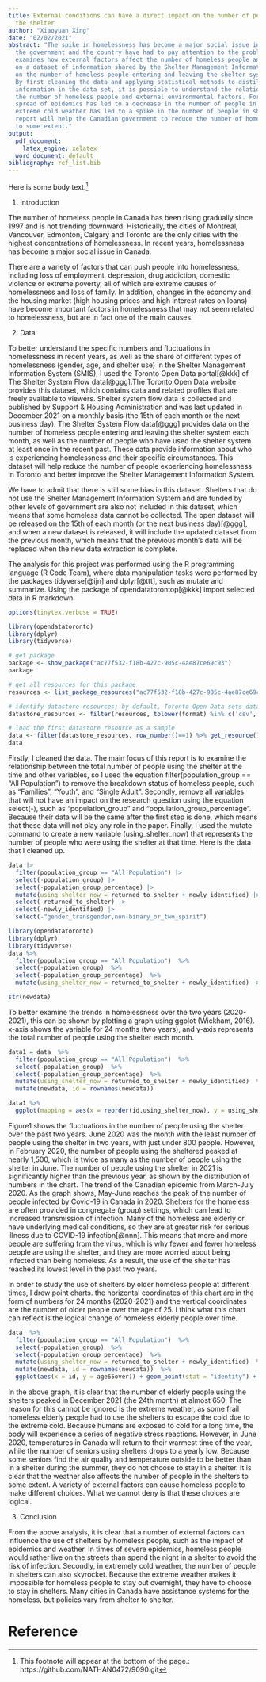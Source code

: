 ```yaml
---
title: External conditions can have a direct impact on the number of people using
  the shelter
author: "Xiaoyuan Xing"
date: "02/02/2021"
abstract: "The spike in homelessness has become a major social issue in Canada, and
  the government and the country have had to pay attention to the problem. This report
  examines how external factors affect the number of homeless people and is based
  on a dataset of information shared by the Shelter Management Information System
  on the number of homeless people entering and leaving the shelter system each month.
  By first cleaning the data and applying statistical methods to distill the valid
  information in the data set, it is possible to understand the relationship between
  the number of homeless people and external environmental factors. For example, the
  spread of epidemics has led to a decrease in the number of people in shelters, and
  extreme cold weather has led to a spike in the number of people in shelters. This
  report will help the Canadian government to reduce the number of homeless people
  to some extent."
output:
  pdf_document:
    latex_engine: xelatex
  word_document: default
bibliography: ref_list.bib
---
```

Here is some body text.^[This footnote will appear at the bottom of the page.: https://github.com/NATHAN0472/9090.git]

1. Introduction

  The number of homeless people in Canada has been rising gradually since 1997 and is not trending downward. Historically, the cities of Montreal, Vancouver, Edmonton, Calgary and Toronto are the only cities with the highest concentrations of homelessness. In recent years, homelessness has become a major social issue in Canada.

  There are a variety of factors that can push people into homelessness, including loss of employment, depression, drug addiction, domestic violence or extreme poverty, all of which are extreme causes of homelessness and loss of family. In addition, changes in the economy and the housing market (high housing prices and high interest rates on loans) have become important factors in homelessness that may not seem related to homelessness, but are in fact one of the main causes.

2. Data

 To better understand the specific numbers and fluctuations in homelessness in recent years, as well as the share of different types of homelessness (gender, age, and shelter use) in the Shelter Management Information System (SMIS), I used the Toronto Open Data portal[@kkk] of The Shelter System Flow data[@ggg].The Toronto Open Data website provides this dataset, which contains data and related profiles that are freely available to viewers. Shelter system flow data is collected and published by Support & Housing Administration and was last updated in December 2021 on a monthly basis (the 15th of each month or the next business day). The Shelter System Flow data[@ggg] provides data on the number of homeless people entering and leaving the shelter system each month, as well as the number of people who have used the shelter system at least once in the recent past. These data provide information about who is experiencing homelessness and their specific circumstances. This dataset will help reduce the number of people experiencing homelessness in Toronto and better improve the Shelter Management Information System.
 
  We have to admit that there is still some bias in this dataset. Shelters that do not use the Shelter Management Information System and are funded by other levels of government are also not included in this dataset, which means that some homeless data cannot be collected. The open dataset will be released on the 15th of each month (or the next business day)[@ggg], and when a new dataset is released, it will include the updated dataset from the previous month, which means that the previous month's data will be replaced when the new data extraction is complete.

  The analysis for this project was performed using the R programming language (R Code Team), where data manipulation tasks were performed by the packages tidyverse[@ijn] and dplyr[@ttt], such as mutate and summarize. Using the package of opendatatorontop[@kkk] import selected data in R markdown. 

```r
options(tinytex.verbose = TRUE)
```


```r

library(opendatatoronto)
library(dplyr)
library(tidyverse)

# get package
package <- show_package("ac77f532-f18b-427c-905c-4ae87ce69c93")
package

# get all resources for this package
resources <- list_package_resources("ac77f532-f18b-427c-905c-4ae87ce69c93")

# identify datastore resources; by default, Toronto Open Data sets datastore resource format to CSV for non-geospatial and GeoJSON for geospatial resources
datastore_resources <- filter(resources, tolower(format) %in% c('csv', 'geojson'))

# load the first datastore resource as a sample
data <- filter(datastore_resources, row_number()==1) %>% get_resource()
data
```


  Firstly, I cleaned the data. The main focus of this report is to examine the relationship between the total number of people using the shelter at the time and other variables, so I used the equation filter(population_group == "All Population") to remove the breakdown status of homeless people, such as “Families”, “Youth”, and “Single Adult”.  Secondly, remove all variables that will not have an impact on the research question using the equation select(-), such as “population_group” and “population_group_percentage”. Because their data will be the same after the first step is done, which means that these data will not play any role in the paper. Finally, I used the mutate command to create a new variable (using_shelter_now) that represents the number of people who were using the shelter at that time. Here is the data that I cleaned up.


```r
data |>
  filter(population_group == "All Population") |>
  select(-population_group) |>
  select(-population_group_percentage) |>
  mutate(using_shelter_now = returned_to_shelter + newly_identified) |>
  select(-returned_to_shelter) |>
  select(-newly_identified) |>
  select(-"gender_transgender,non-binary_or_two_spirit")

```

```r
library(opendatatoronto)
library(dplyr)
library(tidyverse)
data %>%
  filter(population_group == "All Population")  %>%
  select(-population_group)  %>%
  select(-population_group_percentage)  %>%
  mutate(using_shelter_now = returned_to_shelter + newly_identified) -> newdata

str(newdata)
```

  To better examine the trends in homelessness over the two years (2020-2021), this can be shown by plotting a graph using ggplot (Wickham, 2016). x-axis shows the variable for 24 months (two years), and y-axis represents the total number of people using the shelter each month.



```r
data1 = data  %>%
  filter(population_group == "All Population")  %>%
  select(-population_group)  %>%
  select(-population_group_percentage)  %>%
  mutate(using_shelter_now = returned_to_shelter + newly_identified)  %>%
  mutate(newdata, id = rownames(newdata)) 
```

```r
data1 %>%
  ggplot(mapping = aes(x = reorder(id,using_shelter_now), y = using_shelter_now)) + geom_bar(stat = "identity") + labs(title = "Quarterly change in the use of shelter in 24 months(2020-2021)", x = "Months in ordinal numbers", y = "The number of people using the shelter")

```

  Figure1 shows the fluctuations in the number of people using the shelter over the past two years. June 2020 was the month with the least number of people using the shelter in two years, with just under 800 people. However, in February 2020, the number of people using the sheltered peaked at nearly 1,500, which is twice as many as the number of people using the shelter in June. The number of people using the shelter in 2021 is significantly higher than the previous year, as shown by the distribution of numbers in the chart. 
  The trend of the Canadian epidemic from March-July 2020. As the graph shows, May-June reaches the peak of the number of people infected by Covid-19 in Canada in 2020. Shelters for the homeless are often provided in congregate (group) settings, which can lead to increased transmission of infection. Many of the homeless are elderly or have underlying medical conditions, so they are at greater risk for serious illness due to COVID-19 infection[@nnn]. This means that more and more people are suffering from the virus, which is why fewer and fewer homeless people are using the shelter, and they are more worried about being infected than being homeless. As a result, the use of the shelter has reached its lowest level in the past two years.

  In order to study the use of shelters by older homeless people at different times, I drew point charts. the horizontal coordinates of this chart are in the form of numbers for 24 months (2020-2021) and the vertical coordinates are the number of older people over the age of 25. I think what this chart can reflect is the logical change of homeless elderly people over time.



```r
data  %>%
  filter(population_group == "All Population")  %>%
  select(-population_group)  %>%
  select(-population_group_percentage)  %>%
  mutate(using_shelter_now = returned_to_shelter + newly_identified)  %>%
  mutate(newdata, id = rownames(newdata))  %>%
  ggplot(aes(x = id, y = age65over)) + geom_point(stat = "identity") + labs(title = "Change in the number of homeless seniors age 65+ using shelters in the last 24 months", x = "Months in ordinal numbers", y = "Number of 65-year-olds using the shelter")
```
  In the above graph, it is clear that the number of elderly people using the shelters peaked in December 2021 (the 24th month) at almost 650. The reason for this cannot be ignored is the extreme weather, as some frail homeless elderly people had to use the shelters to escape the cold due to the extreme cold. Because humans are exposed to cold for a long time, the body will experience a series of negative stress reactions. However, in June 2020, temperatures in Canada will return to their warmest time of the year, while the number of seniors using shelters drops to a yearly low. Because some seniors find the air quality and temperature outside to be better than in a shelter during the summer, they do not choose to stay in a shelter. It is clear that the weather also affects the number of people in the shelters to some extent. A variety of external factors can cause homeless people to make different choices. What we cannot deny is that these choices are logical.

3. Conclusion

  From the above analysis, it is clear that a number of external factors can influence the use of shelters by homeless people, such as the impact of epidemics and weather. In times of severe epidemics, homeless people would rather live on the streets than spend the night in a shelter to avoid the risk of infection. Secondly, in extremely cold weather, the number of people in shelters can also skyrocket. Because the extreme weather makes it impossible for homeless people to stay out overnight, they have to choose to stay in shelters. Many cities in Canada have assistance systems for the homeless, but policies vary from shelter to shelter.











# Reference



